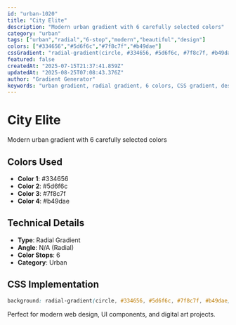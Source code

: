 ```yaml
---
id: "urban-1020"
title: "City Elite"
description: "Modern urban gradient with 6 carefully selected colors"
category: "urban"
tags: ["urban","radial","6-stop","modern","beautiful","design"]
colors: ["#334656","#5d6f6c","#7f8c7f","#b49dae"]
cssGradient: "radial-gradient(circle, #334656, #5d6f6c, #7f8c7f, #b49dae)"
featured: false
createdAt: "2025-07-15T21:37:41.859Z"
updatedAt: "2025-08-25T07:08:43.376Z"
author: "Gradient Generator"
keywords: "urban gradient, radial gradient, 6 colors, CSS gradient, design, #334656, #5d6f6c, #7f8c7f, #b49dae"
---
```


# City Elite

Modern urban gradient with 6 carefully selected colors

## Colors Used
- **Color 1**: #334656
- **Color 2**: #5d6f6c
- **Color 3**: #7f8c7f
- **Color 4**: #b49dae

## Technical Details
- **Type**: Radial Gradient
- **Angle**: N/A (Radial)
- **Color Stops**: 6
- **Category**: Urban

## CSS Implementation
```css
background: radial-gradient(circle, #334656, #5d6f6c, #7f8c7f, #b49dae);
```

Perfect for modern web design, UI components, and digital art projects.
